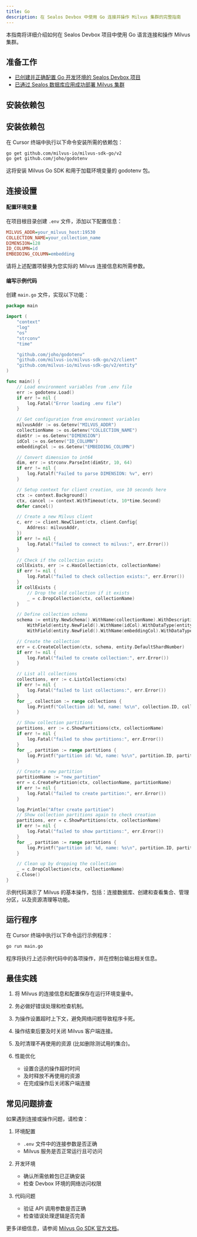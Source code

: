 ```yaml
---
title: Go
description: 在 Sealos Devbox 中使用 Go 连接并操作 Milvus 集群的完整指南
---
```


本指南将详细介绍如何在 Sealos Devbox 项目中使用 Go 语言连接和操作 Milvus 集群。

## 准备工作

- [已创建并正确配置 Go 开发环境的 Sealos Devbox 项目](/docs/guides/fundamentals/create-a-project)
- [已通过 Sealos 数据库应用成功部署 Milvus 集群](./)

## 安装依赖包

## 安装依赖包

在 Cursor 终端中执行以下命令安装所需的依赖包：

```bash
go get github.com/milvus-io/milvus-sdk-go/v2
go get github.com/joho/godotenv
```

这将安装 Milvus Go SDK 和用于加载环境变量的 godotenv 包。

## 连接设置

<div className='steps [&_h4]:step'>

#### 配置环境变量

在项目根目录创建 `.env` 文件，添加以下配置信息：

```ini title=".env"
MILVUS_ADDR=your_milvus_host:19530
COLLECTION_NAME=your_collection_name
DIMENSION=128
ID_COLUMN=id
EMBEDDING_COLUMN=embedding
```

请将上述配置项替换为您实际的 Milvus 连接信息和所需参数。

#### 编写示例代码

创建 `main.go` 文件，实现以下功能：

```go title="main.go"
package main

import (
	"context"
	"log"
	"os"
	"strconv"
	"time"

	"github.com/joho/godotenv"
	"github.com/milvus-io/milvus-sdk-go/v2/client"
	"github.com/milvus-io/milvus-sdk-go/v2/entity"
)

func main() {
	// Load environment variables from .env file
	err := godotenv.Load()
	if err != nil {
		log.Fatal("Error loading .env file")
	}

	// Get configuration from environment variables
	milvusAddr := os.Getenv("MILVUS_ADDR")
	collectionName := os.Getenv("COLLECTION_NAME")
	dimStr := os.Getenv("DIMENSION")
	idCol := os.Getenv("ID_COLUMN")
	embeddingCol := os.Getenv("EMBEDDING_COLUMN")

	// Convert dimension to int64
	dim, err := strconv.ParseInt(dimStr, 10, 64)
	if err != nil {
		log.Fatalf("Failed to parse DIMENSION: %v", err)
	}

	// Setup context for client creation, use 10 seconds here
	ctx := context.Background()
	ctx, cancel := context.WithTimeout(ctx, 10*time.Second)
	defer cancel()

	// Create a new Milvus client
	c, err := client.NewClient(ctx, client.Config{
		Address: milvusAddr,
	})
	if err != nil {
		log.Fatal("failed to connect to milvus:", err.Error())
	}

	// Check if the collection exists
	collExists, err := c.HasCollection(ctx, collectionName)
	if err != nil {
		log.Fatal("failed to check collection exists:", err.Error())
	}
	if collExists {
		// Drop the old collection if it exists
		_ = c.DropCollection(ctx, collectionName)
	}

	// Define collection schema
	schema := entity.NewSchema().WithName(collectionName).WithDescription("this is the basic example collection").
		WithField(entity.NewField().WithName(idCol).WithDataType(entity.FieldTypeInt64).WithIsPrimaryKey(true).WithIsAutoID(false)).
		WithField(entity.NewField().WithName(embeddingCol).WithDataType(entity.FieldTypeFloatVector).WithDim(dim))

	// Create the collection
	err = c.CreateCollection(ctx, schema, entity.DefaultShardNumber)
	if err != nil {
		log.Fatal("failed to create collection:", err.Error())
	}

	// List all collections
	collections, err := c.ListCollections(ctx)
	if err != nil {
		log.Fatal("failed to list collections:", err.Error())
	}
	for _, collection := range collections {
		log.Printf("Collection id: %d, name: %s\n", collection.ID, collection.Name)
	}

	// Show collection partitions
	partitions, err := c.ShowPartitions(ctx, collectionName)
	if err != nil {
		log.Fatal("failed to show partitions:", err.Error())
	}
	for _, partition := range partitions {
		log.Printf("partition id: %d, name: %s\n", partition.ID, partition.Name)
	}

	// Create a new partition
	partitionName := "new_partition"
	err = c.CreatePartition(ctx, collectionName, partitionName)
	if err != nil {
		log.Fatal("failed to create partition:", err.Error())
	}

	log.Println("After create partition")
	// Show collection partitions again to check creation
	partitions, err = c.ShowPartitions(ctx, collectionName)
	if err != nil {
		log.Fatal("failed to show partitions:", err.Error())
	}
	for _, partition := range partitions {
		log.Printf("partition id: %d, name: %s\n", partition.ID, partition.Name)
	}

	// Clean up by dropping the collection
	_ = c.DropCollection(ctx, collectionName)
	c.Close()
}
```

示例代码演示了 Milvus 的基本操作，包括：连接数据库、创建和查看集合、管理分区，以及资源清理等功能。

</div>

## 运行程序

在 Cursor 终端中执行以下命令运行示例程序：

```bash
go run main.go
```

程序将执行上述示例代码中的各项操作，并在控制台输出相关信息。

## 最佳实践

1. 将 Milvus 的连接信息和配置保存在运行环境变量中。
2. 务必做好错误处理和检查机制。
3. 为操作设置超时上下文，避免网络问题导致程序卡死。
4. 操作结束后要及时关闭 Milvus 客户端连接。
5. 及时清理不再使用的资源 (比如删除测试用的集合)。

3. 性能优化
   - 设置合适的操作超时时间
   - 及时释放不再使用的资源
   - 在完成操作后关闭客户端连接

## 常见问题排查

如果遇到连接或操作问题，请检查：

1. 环境配置
   - `.env` 文件中的连接参数是否正确
   - Milvus 服务是否正常运行且可访问

2. 开发环境
   - 确认所需依赖包已正确安装
   - 检查 Devbox 环境的网络访问权限

3. 代码问题
   - 验证 API 调用参数是否正确
   - 检查错误处理逻辑是否完善

更多详细信息，请参阅 [Milvus Go SDK 官方文档](https://github.com/milvus-io/milvus-sdk-go)。